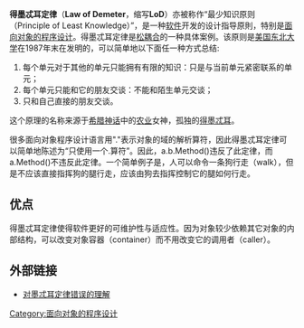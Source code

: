 {{Unreferenced|time=2020-12-10T05:11:43+00:00}}
'''得墨忒耳定律'''（'''Law of Demeter'''，缩写'''LoD'''）亦被称作“最少知识原则（Principle of Least Knowledge）”，是一种[[软件|软件]]开发的设计指导原則，特别是[[面向对象的程序设计|面向对象的程序设计]]。得墨忒耳定律是[[松耦合|松耦合]]的一种具体案例。该原则是[[东北大学_(美国)|美国东北大学]]在1987年末在发明的，可以简单地以下面任一种方式总结:
#每个单元对于其他的单元只能拥有有限的知识：只是与当前单元紧密联系的单元；
#每个单元只能和它的朋友交谈：不能和陌生单元交谈；
#只和自己直接的朋友交谈。

这个原理的名称来源于[[希腊神话|希腊神话]]中的[[农业|农业]]女神，孤独的[[得墨忒耳|得墨忒耳]]。

很多面向对象程序设计语言用"."表示对象的域的解析算符，因此得墨忒耳定律可以简单地陈述为“只使用一个.算符”。因此，a.b.Method()违反了此定律，而a.Method()不违反此定律。一个简单例子是，人可以命令一条狗行走（walk），但是不应该直接指挥狗的腿行走，应该由狗去指挥控制它的腿如何行走。

==优点==
得墨忒耳定律使得软件更好的可维护性与适应性。因为对象较少依赖其它对象的内部结构，可以改变对象容器（container）而不用改变它的调用者（caller）。

==  外部链接 ==
*[http://www.dcmanges.com/blog/37 对墨忒耳定律错误的理解] {{Wayback|url=http://www.dcmanges.com/blog/37 |date=20110512045508 }}

[[Category:面向对象的程序设计|Category:面向对象的程序设计]]